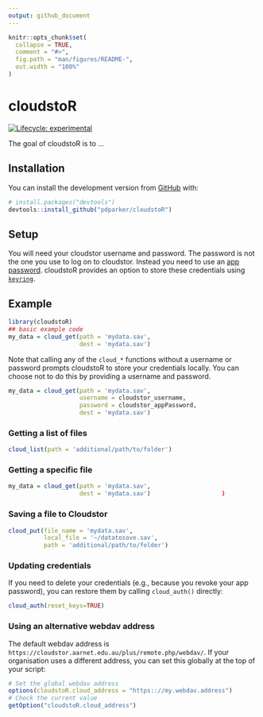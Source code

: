 ```yaml
---
output: github_document
---
```


<!-- README.md is generated from README.Rmd. Please edit that file -->

```r
knitr::opts_chunk$set(
  collapse = TRUE,
  comment = "#>",
  fig.path = "man/figures/README-",
  out.width = "100%"
)
```

# cloudstoR

<!-- badges: start -->
[![Lifecycle: experimental](https://img.shields.io/badge/lifecycle-experimental-orange.svg)](https://www.tidyverse.org/lifecycle/#experimental)

<!-- badges: end -->

The goal of cloudstoR is to ...

## Installation

You can install the development version from [GitHub](https://github.com/) with:

``` r
# install.packages("devtools")
devtools::install_github("pdparker/cloudstoR")
```

## Setup
You will need your cloudstor username and password. The password is not the one you use to log on to cloudstor. Instead you need to use an [app password](https://support.aarnet.edu.au/hc/en-us/articles/236034707-How-do-I-manage-change-my-passwords-). cloudstoR provides an option to store these credentials using [`keyring`](https://github.com/r-lib/keyring).

## Example

```r
library(cloudstoR)
## basic example code
my_data = cloud_get(path = 'mydata.sav',
                    dest = 'mydata.sav')
```

Note that calling any of the `cloud_*` functions without a username or password prompts cloudstoR to store your credentials locally. You can choose not to do this by providing a username and password. 

```r
my_data = cloud_get(path = 'mydata.sav',
                    username = cloudstor_username,
                    password = cloudstor_appPassword,
                    dest = 'mydata.sav')
```

### Getting a list of files

```r
cloud_list(path = 'additional/path/to/folder')
```

### Getting a specific file

```r
my_data = cloud_get(path = 'mydata.sav',
                    dest = 'mydata.sav')                    )
```

### Saving a file to Cloudstor

```r
cloud_put(file_name = 'mydata.sav',
          local_file = '~/datatosave.sav',
          path = 'additional/path/to/folder')
```

### Updating credentials

If you need to delete your credentials (e.g., because you revoke your app password), you can restore them by calling `cloud_auth()` directly:

```r
cloud_auth(reset_keys=TRUE)
```

### Using an alternative webdav address

The default webdav address is `https://cloudstor.aarnet.edu.au/plus/remote.php/webdav/`. If your organisation uses a different address, you can set this globally at the top of your script:

```r
# Set the global webdav address
options(cloudstoR.cloud_address = "https:://my.webdav.address")
# Check the current value
getOption("cloudstoR.cloud_address")
```
